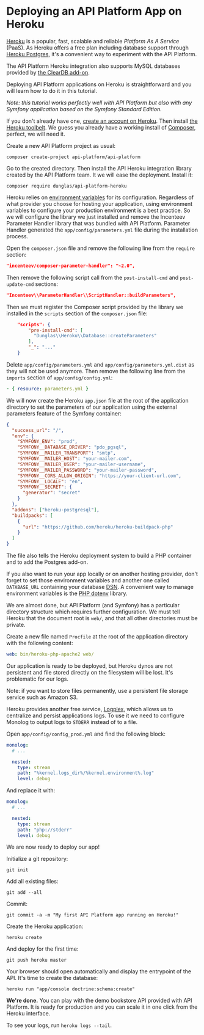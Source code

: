 # Deploying an API Platform App on Heroku

[Heroku](http://heroku.com) is a popular, fast, scalable and reliable _Platform As A Service_ (PaaS). As Heroku offers a
free plan including database support through [Heroku Postgres](https://www.heroku.com/postgres), it's
a convenient way to experiment with the API Platform.

The API Platform Heroku integration also supports MySQL databases provided by [the ClearDB add-on](https://addons.heroku.com/cleardb).

Deploying API Platform applications on Heroku is straightforward and you will learn how to do it in this tutorial.

_Note: this tutorial works perfectly well with API Platform but also with any Symfony application based on the Symfony Standard
Edition._

If you don't already have one, [create an account on Heroku](https://signup.heroku.com/signup/dc). Then install [the Heroku
toolbelt](https://devcenter.heroku.com/articles/getting-started-with-php#local-workstation-setup). We guess you already
have a working install of [Composer](http://getcomposer.org), perfect, we will need it.

Create a new API Platform project as usual:

    composer create-project api-platform/api-platform

Go to the created directory. Then install the API Heroku integration library created by the API Platform team. It we will ease the deployment.
Install it:

    composer require dunglas/api-platform-heroku

Heroku relies on [environment variables](https://devcenter.heroku.com/articles/config-vars) for its configuration. Regardless of what provider you
choose for hosting your application, using environment variables to configure your production environment is a best practice.
So we will configure the library we just installed and remove the Incenteev Parameter Handler library that was bundled with
API Platform. Parameter Handler generated the `app/config/parameters.yml` file during the installation process.

Open the `composer.json` file and remove the following line from the `require` section:

```json
"incenteev/composer-parameter-handler": "~2.0",
```

Then remove the following script call from the `post-install-cmd` and `post-update-cmd` sections:

```json
"Incenteev\\ParameterHandler\\ScriptHandler::buildParameters",
```

Then we must register the Composer script provided by the library we installed in the `scripts` section of the `composer.json`
file:

```json
    "scripts": {
        "pre-install-cmd": [
          "Dunglas\\Heroku\\Database::createParameters"
        ],
        "_": "..."
    }
```

Delete `app/config/parameters.yml` and `app/config/parameters.yml.dist` as they will not be used anymore. Then remove the following line from the `imports` section of `app/config/config.yml`:

```yaml
- { resource: parameters.yml }
```

We will now create the Heroku `app.json` file at the root of the application directory to set the parameters of our application
using the external parameters feature of the Symfony container:

```json
{
  "success_url": "/",
  "env": {
    "SYMFONY_ENV": "prod",
    "SYMFONY__DATABASE_DRIVER": "pdo_pgsql",
    "SYMFONY__MAILER_TRANSPORT": "smtp",
    "SYMFONY__MAILER_HOST": "your-mailer.com",
    "SYMFONY__MAILER_USER": "your-mailer-username",
    "SYMFONY__MAILER_PASSWORD": "your-mailer-password",
    "SYMFONY__CORS_ALLOW_ORIGIN": "https://your-client-url.com",
    "SYMFONY__LOCALE": "en",
    "SYMFONY__SECRET": {
      "generator": "secret"
    }
  },
  "addons": ["heroku-postgresql"],
  "buildpacks": [
    {
      "url": "https://github.com/heroku/heroku-buildpack-php"
    }
  ]
}
```

The file also tells the Heroku deployment system to build a PHP container and to add the Postgres add-on.

If you also want to run your app locally or on another hosting provider, don't forget to set those environment variables
and another one called `DATABASE_URL` containing your database [DSN](https://en.wikipedia.org/wiki/Data_source_name).
A convenient way to manage environment variables is the [PHP dotenv](https://github.com/vlucas/phpdotenv) library.

We are almost done, but API Platform (and Symfony) has a particular directory structure which requires further configuration. We must tell Heroku that the document root is `web/`, and that all other
directories must be private.

Create a new file named `Procfile` at the root of the application directory with the following content:

```yaml
web: bin/heroku-php-apache2 web/
```

Our application is ready to be deployed, but Heroku dynos are not persistent and file stored directly on the filesystem
will be lost. It's problematic for our logs.

Note: if you want to store files permanently, use a persistent file storage service such as Amazon S3.

Heroku provides another free service, [Logplex](https://devcenter.heroku.com/articles/logplex), which allows us to centralize and
persist applications logs. To use it we need to configure Monolog to output logs to `STDERR` instead of to a file.

Open `app/config/config_prod.yml` and find the following block:

```yaml
monolog:
  # ...

  nested:
    type: stream
    path: "%kernel.logs_dir%/%kernel.environment%.log"
    level: debug
```

And replace it with:

```yaml
monolog:
  # ...

  nested:
    type: stream
    path: "php://stderr"
    level: debug
```

We are now ready to deploy our app!

Initialize a git repository:

    git init

Add all existing files:

    git add --all

Commit:

    git commit -a -m "My first API Platform app running on Heroku!"

Create the Heroku application:

    heroku create

And deploy for the first time:

    git push heroku master

Your browser should open automatically and display the entrypoint of the API. It's time to create the database:

    heroku run "app/console doctrine:schema:create"

**We're done.** You can play with the demo bookstore API provided with API Platform. It is ready for production and you
can scale it in one click from the Heroku interface.

To see your logs, run `heroku logs --tail`.
